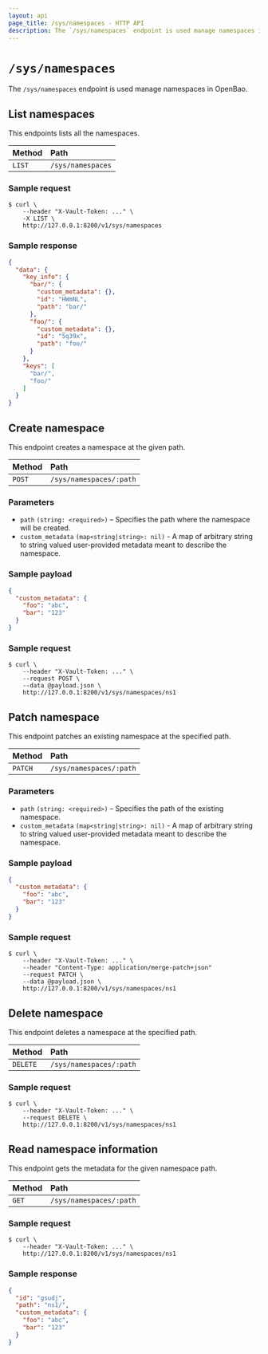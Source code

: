 ```yaml
---
layout: api
page_title: /sys/namespaces - HTTP API
description: The `/sys/namespaces` endpoint is used manage namespaces in OpenBao.
---
```


# `/sys/namespaces`

The `/sys/namespaces` endpoint is used manage namespaces in OpenBao.

## List namespaces

This endpoints lists all the namespaces.

| Method | Path              |
| :----- | :---------------- |
| `LIST` | `/sys/namespaces` |

### Sample request

```shell-session
$ curl \
    --header "X-Vault-Token: ..." \
    -X LIST \
    http://127.0.0.1:8200/v1/sys/namespaces
```

### Sample response

```json
{
  "data": {
    "key_info": {
      "bar/": {
        "custom_metadata": {},
        "id": "HWmNL",
        "path": "bar/"
      },
      "foo/": {
        "custom_metadata": {},
        "id": "5q39x",
        "path": "foo/"
      }
    },
    "keys": [
      "bar/",
      "foo/"
    ]
  }
}
```

## Create namespace

This endpoint creates a namespace at the given path.

| Method | Path                    |
| :----- | :---------------------- |
| `POST` | `/sys/namespaces/:path` |

### Parameters

- `path` `(string: <required>)` – Specifies the path where the namespace
  will be created.
- `custom_metadata` `(map<string|string>: nil)` - A map of arbitrary string to string valued user-provided metadata meant
  to describe the namespace.

### Sample payload

```json
{
  "custom_metadata": {
    "foo": "abc",
    "bar": "123"
  }
}
```

### Sample request

```shell-session
$ curl \
    --header "X-Vault-Token: ..." \
    --request POST \
    --data @payload.json \
    http://127.0.0.1:8200/v1/sys/namespaces/ns1
```

## Patch namespace

This endpoint patches an existing namespace at the specified path.

| Method   | Path                    |
| :------- | :---------------------- |
| `PATCH`  | `/sys/namespaces/:path` |

### Parameters

- `path` `(string: <required>)` – Specifies the path of the existing namespace.
- `custom_metadata` `(map<string|string>: nil)` - A map of arbitrary string to string valued user-provided metadata meant
  to describe the namespace.

### Sample payload

```json
{
  "custom_metadata": {
    "foo": "abc",
    "bar": "123"
  }
}
```

### Sample request

```shell-session
$ curl \
    --header "X-Vault-Token: ..." \
    --header "Content-Type: application/merge-patch+json"
    --request PATCH \
    --data @payload.json \
    http://127.0.0.1:8200/v1/sys/namespaces/ns1
```

## Delete namespace

This endpoint deletes a namespace at the specified path.

| Method   | Path                    |
| :------- | :---------------------- |
| `DELETE` | `/sys/namespaces/:path` |

### Sample request

```shell-session
$ curl \
    --header "X-Vault-Token: ..." \
    --request DELETE \
    http://127.0.0.1:8200/v1/sys/namespaces/ns1
```

## Read namespace information

This endpoint gets the metadata for the given namespace path.

| Method | Path                    |
| :----- | :---------------------- |
| `GET`  | `/sys/namespaces/:path` |

### Sample request

```shell-session
$ curl \
    --header "X-Vault-Token: ..." \
    http://127.0.0.1:8200/v1/sys/namespaces/ns1
```

### Sample response

```json
{
  "id": "gsudj",
  "path": "ns1/",
  "custom_metadata": {
    "foo": "abc",
    "bar": "123"
  }
}
```

